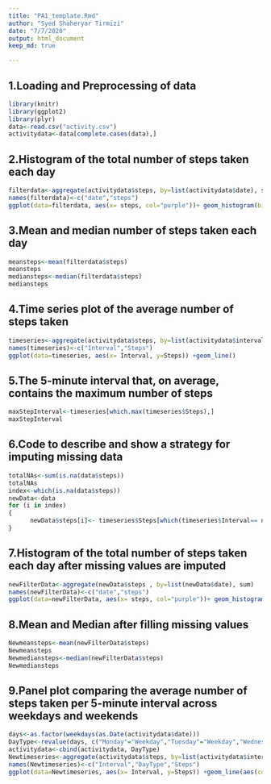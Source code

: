 ---
title: "PA1_template.Rmd"
author: "Syed Shaheryar Tirmizi"
date: "7/7/2020"
output: html_document
keep_md: true

---
## 1.Loading and Preprocessing of data
```{r}
library(knitr)
library(ggplot2)
library(plyr)
data<-read.csv("activity.csv")
activitydata<-data[complete.cases(data),]
```
## 2.Histogram of the total number of steps taken each day
```{r}
filterdata<-aggregate(activitydata$steps, by=list(activitydata$date), sum)
names(filterdata)<-c("date","steps")
ggplot(data=filterdata, aes(x= steps, col="purple"))+ geom_histogram(binwidth = 1000)+ labs(title = "Total steps taken per day",x="Steps", y="Frequency")
```

## 3.Mean and median number of steps taken each day
```{r}
meansteps<-mean(filterdata$steps)
meansteps
mediansteps<-median(filterdata$steps)
mediansteps
```

## 4.Time series plot of the average number of steps taken
```{r}
timeseries<-aggregate(activitydata$steps, by=list(activitydata$interval), mean)
names(timeseries)<-c("Interval","Steps")
ggplot(data=timeseries, aes(x= Interval, y=Steps)) +geom_line()
```

## 5.The 5-minute interval that, on average, contains the maximum number of steps
```{r}
maxStepInterval<-timeseries[which.max(timeseries$Steps),]
maxStepInterval
```

## 6.Code to describe and show a strategy for imputing missing data
```{r}
totalNAs<-sum(is.na(data$steps))
totalNAs
index<-which(is.na(data$steps))
newData<-data
for (i in index)
{
      newData$steps[i]<- timeseries$Steps[which(timeseries$Interval== newData$interval[i])]
}
```

## 7.Histogram of the total number of steps taken each day after missing values are imputed
```{r}
newFilterData<-aggregate(newData$steps , by=list(newData$date), sum)
names(newFilterData)<-c("date","steps")
ggplot(data=newFilterData, aes(x= steps, col="purple"))+ geom_histogram(binwidth = 1000)+ labs(title = "Total steps taken per day",x="Steps", y="Frequency")
```

## 8.Mean and Median after filling missing values
```{r}
Newmeansteps<-mean(newFilterData$steps)
Newmeansteps
Newmediansteps<-median(newFilterData$steps)
Newmediansteps
```

## 9.Panel plot comparing the average number of steps taken per 5-minute interval across weekdays and weekends
```{r}
days<-as.factor(weekdays(as.Date(activitydata$date)))
DayType<-revalue(days, c("Monday"="Weekday","Tuesday"="Weekday","Wednesday"="Weekday","Thursday"="Weekday","Friday"="Weekday","Saturday"="Weekend","Sunday"="Weekend"))
activitydata<-cbind(activitydata, DayType)
Newtimeseries<-aggregate(activitydata$steps, by=list(activitydata$interval, activitydata$DayType), mean)
names(Newtimeseries)<-c("Interval","DayType","Steps")
ggplot(data=Newtimeseries, aes(x= Interval, y=Steps)) +geom_line(aes(colour=DayType)) +facet_grid(DayType~.)
```